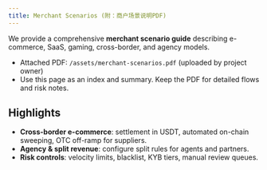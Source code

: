 ```yaml
---
title: Merchant Scenarios (附：商户场景说明PDF)
---
```


We provide a comprehensive **merchant scenario guide** describing e-commerce, SaaS, gaming, cross-border, and agency models.

- Attached PDF: `/assets/merchant-scenarios.pdf` (uploaded by project owner)
- Use this page as an index and summary. Keep the PDF for detailed flows and risk notes.

## Highlights

- **Cross-border e-commerce**: settlement in USDT, automated on-chain sweeping, OTC off-ramp for suppliers.
- **Agency & split revenue**: configure split rules for agents and partners.
- **Risk controls**: velocity limits, blacklist, KYB tiers, manual review queues.
